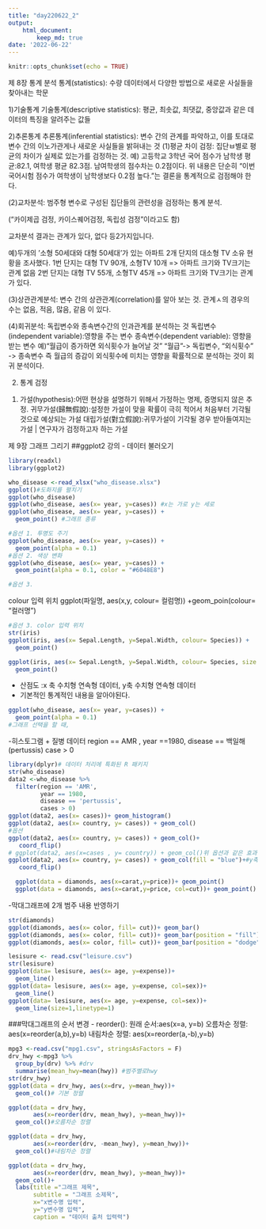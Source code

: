 ```yaml
---
title: "day220622_2"
output:  
    html_document:    
        keep_md: true
date: '2022-06-22'
---
```


```r
knitr::opts_chunk$set(echo = TRUE)
```
제 8장 통계 분석
통계(statistics): 수량 데이터에서 다양한 방법으로 새로운 사실들을 찾아내는 학문

1)기술통계
기술통계(descriptive statistics): 평균, 최솟값, 최댓값, 중앙값과 같은 데이터의 특징을 알려주는 값들

2)추론통계
추론통계(inferential statistics): 변수 간의 관계를 파악하고, 이를 토대로 변수 간의 이노가관게나 새로운 사실들을 밝혀내는 것
(1)평균 차이 검정: 집단ㅂ별로 평균의 차이가 실제로 있는가를 검정하는 것.
  예) 고등학교 3학년 국어 점수가 남학생 평균:82.1, 여학생 평균 82.3점. 남여학생의 점수차는 0.2점이다. 위 내용은 단순히 "이번 국어시험 점수가 여학생이 남학생보다 0.2점 높다."는 결론을 통계적으로 검점해야 한다.  

(2)교차분석: 범주형 변수로 구성된 집단들의 관련성을 검정하는 통계 분석. 

("카이제곱 검정, 카이스퀘어검정, 독립성 검정"이라고도 함)

교차분석 결과는 관계가 있다, 없다 등2가지입니다. 

예)두개의 '소형 50세대와 대형 50세대'가 있는 아파트 2개 단지의 대소형 TV 소유 현황을 조사했다. 
1번 단지는 대형 TV 90개, 소형TV 10개 => 아파트 크기와 TV크기는 관계 없음
2번 단지는 대형 TV 55개, 소형TV 45개 => 아파트 크기와 TV크기는 관계가 있다.

(3)상관관계분석: 변수 간의 상관관계(correlation)를 알아 보는 것. 관계ㅅ의 경우의 수는 없음, 적음, 많음, 같음 이 있다. 

(4)회귀분석: 독립변수와 종속변수간의 인과관계를 분석하는 것
독립변수(independent variable):영향을 주는 변수
종속변수(dependent variable): 영향을 받는 변수
예)"월급이 증가하면 외식횟수가 늘어날 것"
"월급"-> 독립변수, "외식횟수" -> 종속변수
즉 월급의 증감이 외식횟수에 미치는 영향을 확률적으로 분석하는 것이 회귀 분석이다.

2. 통계 검정
1) 가설(hypothesis):어떤 현상을 설명하기 위해서 가정하는 명제, 증명되지 않은 추정.
귀무가설(歸無假說):설정한 가설이 맞을 확률이 극히 적어서 처음부터 기각될 것으로 예상되는 가설
대립가설(對立假說):귀무가설이 기각될 경우 받아들여지는 가설 | 연구자가 검정하고자 하는 가설


제 9장 그래프 그리기
##ggplot2 강의
- 데이터 불러오기
```r
library(readxl)
library(ggplot2)

who_disease <-read_xlsx("who_disease.xlsx")
ggplot()#도화지를 펼치기
ggplot(who_disease)
ggplot(who_disease, aes(x= year, y=cases)) #x는 가로 y는 세로
ggplot(who_disease, aes(x= year, y=cases)) + 
  geom_point() #그래프 종류

#옵션 1. 투명도 주기
ggplot(who_disease, aes(x= year, y=cases)) + 
  geom_point(alpha = 0.1) 
#옵션 2. 색상 변화
ggplot(who_disease, aes(x= year, y=cases)) + 
  geom_point(alpha = 0.1, color = "#6048E8") 

#옵션 3. 
```
colour 입력 위치
ggplot(파일명, aes(x,y, colour= 컬럼명))
  +geom_poin(colour= "컬러명")
```r
#옵션 3. color 입력 위치
str(iris)
ggplot(iris, aes(x= Sepal.Length, y=Sepal.Width, colour= Species)) + 
  geom_point() 

ggplot(iris, aes(x= Sepal.Length, y=Sepal.Width, colour= Species, size = Petal.Length)) + 
  geom_point() 


```

-  산점도 :x 축 수치형 연속형 데이터, y축 수치형 연속형 데이터
- 기본적인 통계적인 내용을 알아야된다.

```r
ggplot(who_disease, aes(x= year, y=cases)) + 
  geom_point(alpha = 0.1) 
#그래프 선택을 할 때, 
```
-히스토그램
+ 질병 데이터
  region == AMR , year ==1980, disease == 백일해(pertussis) case > 0
  
```r
library(dplyr)# 데이터 처리에 특화된 R 패키지
str(who_disease)
data2 <-who_disease %>% 
  filter(region == 'AMR', 
         year == 1980, 
         disease == 'pertussis', 
         cases > 0)
ggplot(data2, aes(x= cases))+ geom_histogram()
ggplot(data2, aes(x= country, y= cases)) + geom_col()
#옵션
ggplot(data2, aes(x= country, y= cases)) + geom_col()+
   coord_flip()
# ggplot(data2, aes(x=cases , y= country)) + geom_col()위 옵션과 같은 효과가 있음.
ggplot(data2, aes(x= country, y= cases)) + geom_col(fill = "blue")+#y축의 색을 입히는 방법
   coord_flip()

```
  
```r
  ggplot(data = diamonds, aes(x=carat,y=price))+ geom_point()
  ggplot(data = diamonds, aes(x=carat,y=price, col=cut))+ geom_point()

```
  
  -막대그래프에 2개 범주 내용 반영하기
```r
str(diamonds)
ggplot(diamonds, aes(x= color, fill= cut))+ geom_bar()
ggplot(diamonds, aes(x= color, fill= cut))+ geom_bar(position = "fill")
ggplot(diamonds, aes(x= color, fill= cut))+ geom_bar(position = "dodge")
```
  
```r
lesisure <- read.csv("leisure.csv")
str(lesisure)
ggplot(data= lesisure, aes(x= age, y=expense))+
  geom_line()
ggplot(data= lesisure, aes(x= age, y=expense, col=sex))+
  geom_line()
ggplot(data= lesisure, aes(x= age, y=expense, col=sex))+
  geom_line(size=1,linetype=1)
```

###막대그래프의 순서 변경
- reorder(): 
  원래 순서:aes(x=a, y=b)
  오름차순 정렬: aes(x=reorder(a,b),y=b)
  내림차순 정렬: aes(x=reorder(a,-b),y=b)
```r
mpg3 <-read.csv("mpg1.csv", stringsAsFactors = F)
drv_hwy <-mpg3 %>% 
  group_by(drv) %>% #drv
  summarise(mean_hwy=mean(hwy)) #범주별로hwy
str(drv_hwy)
ggplot(data = drv_hwy, aes(x=drv, y=mean_hwy))+
  geom_col()# 기본 정렬

ggplot(data = drv_hwy, 
       aes(x=reorder(drv, mean_hwy), y=mean_hwy))+
  geom_col()#오름차순 정렬

ggplot(data = drv_hwy, 
       aes(x=reorder(drv, -mean_hwy), y=mean_hwy))+
  geom_col()#내림차순 정렬


```
```r
ggplot(data = drv_hwy, 
       aes(x=reorder(drv, mean_hwy), y=mean_hwy))+
  geom_col()+
  labs(title ="그래프 제목", 
       subtitle = "그래프 소제목", 
       x="x변수명 입력",
       y="y변수명 입력",
       caption = "데이터 출처 입력력")


```

